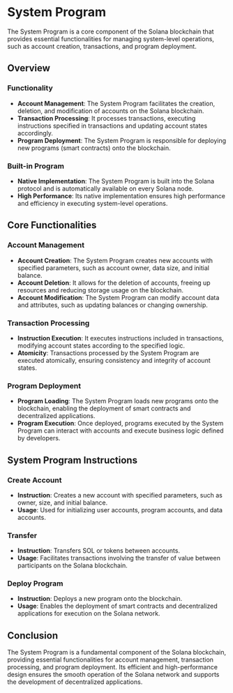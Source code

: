 # System Program

The System Program is a core component of the Solana blockchain that provides essential functionalities for managing system-level operations, such as account creation, transactions, and program deployment.

## Overview

### Functionality

- **Account Management**: The System Program facilitates the creation, deletion, and modification of accounts on the Solana blockchain.
- **Transaction Processing**: It processes transactions, executing instructions specified in transactions and updating account states accordingly.
- **Program Deployment**: The System Program is responsible for deploying new programs (smart contracts) onto the blockchain.

### Built-in Program

- **Native Implementation**: The System Program is built into the Solana protocol and is automatically available on every Solana node.
- **High Performance**: Its native implementation ensures high performance and efficiency in executing system-level operations.

## Core Functionalities

### Account Management

- **Account Creation**: The System Program creates new accounts with specified parameters, such as account owner, data size, and initial balance.
- **Account Deletion**: It allows for the deletion of accounts, freeing up resources and reducing storage usage on the blockchain.
- **Account Modification**: The System Program can modify account data and attributes, such as updating balances or changing ownership.

### Transaction Processing

- **Instruction Execution**: It executes instructions included in transactions, modifying account states according to the specified logic.
- **Atomicity**: Transactions processed by the System Program are executed atomically, ensuring consistency and integrity of account states.

### Program Deployment

- **Program Loading**: The System Program loads new programs onto the blockchain, enabling the deployment of smart contracts and decentralized applications.
- **Program Execution**: Once deployed, programs executed by the System Program can interact with accounts and execute business logic defined by developers.

## System Program Instructions

### Create Account

- **Instruction**: Creates a new account with specified parameters, such as owner, size, and initial balance.
- **Usage**: Used for initializing user accounts, program accounts, and data accounts.

### Transfer

- **Instruction**: Transfers SOL or tokens between accounts.
- **Usage**: Facilitates transactions involving the transfer of value between participants on the Solana blockchain.

### Deploy Program

- **Instruction**: Deploys a new program onto the blockchain.
- **Usage**: Enables the deployment of smart contracts and decentralized applications for execution on the Solana network.

## Conclusion

The System Program is a fundamental component of the Solana blockchain, providing essential functionalities for account management, transaction processing, and program deployment. Its efficient and high-performance design ensures the smooth operation of the Solana network and supports the development of decentralized applications.

